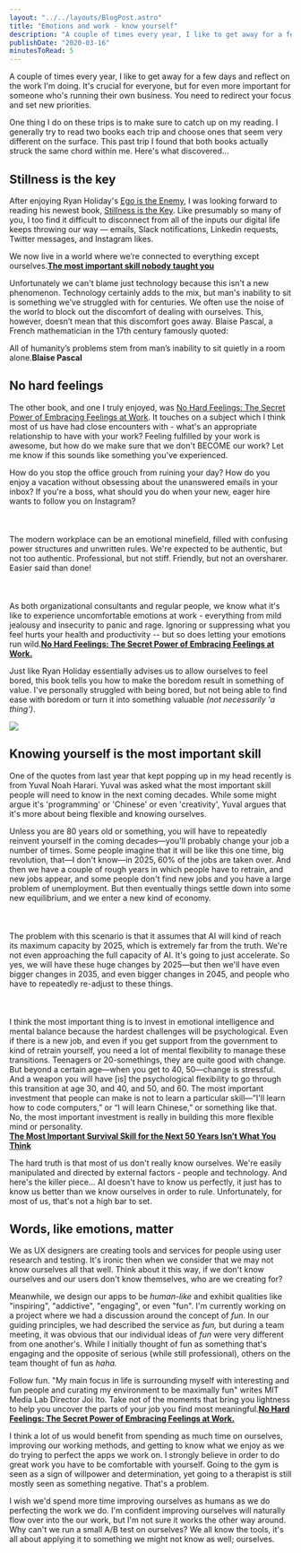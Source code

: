 ```yaml
---
layout: "../../layouts/BlogPost.astro"
title: "Emotions and work - know yourself"
description: "A couple of times every year, I like to get away for a few days and reflect on the work I'm doing. It's crucial for everyone, but for even more important for someone who's running their own business. You need to redirect your focus and set new priorities.\n\n\nOne thing I do on these trips is to make sure to catch up on my reading. I generally try to read two books each trip and choose ones that seem very different on the surface. This past trip I found that both books actually struck the same chor"
publishDate: "2020-03-16"
minutesToRead: 5
---
```


<p>A couple of times every year, I like to get away for a few days and reflect on the work I'm doing. It's crucial for everyone, but for even more important for someone who's running their own business. You need to redirect your focus and set new priorities.</p>
<p>One thing I do on these trips is to make sure to catch up on my reading. I generally try to read two books each trip and choose ones that seem very different on the surface. This past trip I found that both books actually struck the same chord within me. Here's what discovered...</p>
<h2 id="stillness-is-the-key">Stillness is the key</h2>
<p>After enjoying Ryan Holiday's <a href="https://smile.amazon.com/Tim-Ferriss-Audio-Ego-Enemy/dp/B01GSIZ9EY/ref=sr_1_1?crid=2QI5CWTPP8U68&keywords=ego+is+the+enemy&qid=1583912464&sprefix=ego+is+%2Caps%2C218&sr=8-1&ref=antonsten.com">Ego is the Enemy</a>, I was looking forward to reading his newest book, <a href="https://smile.amazon.com/gp/product/0525538585/ref=dbs_a_def_rwt_bibl_vppi_i1?ref=antonsten.com">Stillness is the Key</a>. Like presumably so many of you, I too find it difficult to disconnect from all of the inputs our digital life keeps throwing our way — emails, Slack notifications, Linkedin requests, Twitter messages, and Instagram likes.</p>

<div class="blockquote">
<div><p>We now live in a world where we’re connected to everything except ourselves.<strong><a href="https://medium.com/personal-growth/the-most-important-skill-nobody-taught-you-9b162377ab77?ref=antonsten.com">The most important skill nobody taught you</a></strong></p></div>
</div>

<p>Unfortunately we can't blame just technology because this isn't a new phenomenon. Technology certainly adds to the mix, but man's inability to sit is something we've struggled with for centuries. We often use the noise of the world to block out the discomfort of dealing with ourselves. This, however, doesn’t mean that this discomfort goes away. Blaise Pascal, a French mathematician in the 17th century famously quoted:</p>

<div class="blockquote">
<div><p>All of humanity’s problems stem from man’s inability to sit quietly in a room alone.<strong>Blaise Pascal</strong></p></div>
</div>

<h2 id="no-hard-feelings">No hard feelings</h2>
<p>The other book, and one I truly enjoyed, was <a href="https://smile.amazon.com/No-Hard-Feelings-Embracing-Emotions/dp/0525533834/ref=sr_1_1?keywords=emotions+at+work&qid=1583913340&s=books&sr=1-1&ref=antonsten.com">No Hard Feelings: The Secret Power of Embracing Feelings at Work</a>. It touches on a subject which I think most of us have had close encounters with - what's an appropriate relationship to have with your work? Feeling fulfilled by your work is awesome, but how do we make sure that we don't BECOME our work? Let me know if this sounds like something you've experienced.</p>

<div class="blockquote">
<div><p>How do you stop the office grouch from ruining your day? How do you enjoy a vacation without obsessing about the unanswered emails in your inbox? If you're a boss, what should you do when your new, eager hire wants to follow you on Instagram?&nbsp;<br>
<br><br><br>
The modern workplace can be an emotional minefield, filled with confusing power structures and unwritten rules. We're expected to be authentic, but not too authentic. Professional, but not stiff. Friendly, but not an oversharer. Easier said than done!<br>
<br><br><br>
As both organizational consultants and regular people, we know what it's like to experience uncomfortable emotions at work - everything from mild jealousy and insecurity to panic and rage. Ignoring or suppressing what you feel hurts your health and productivity -- but so does letting your emotions run wild.<strong><a href="https://smile.amazon.com/No-Hard-Feelings-Embracing-Emotions/dp/0525533834/ref=sr_1_1?keywords=emotions+at+work&qid=1583913340&s=books&sr=1-1&ref=antonsten.com">No Hard Feelings: The Secret Power of Embracing Feelings at Work.</a></strong></p></div>
</div>

<p>Just like Ryan Holiday essentially advises us to allow ourselves to feel bored, this book tells you how to make the boredom result in something of value. I've personally struggled with being bored, but not being able to find ease with boredom or turn it into something valuable <em>(not necessarily 'a thing')</em>.</p>

![](https://www.antonsten.com/content/images/2024/09/emotions-work.jpg)
<h2 id="knowing-yourself-is-the-most-important-skill">Knowing yourself is the most important skill</h2>
<p>One of the quotes from last year that kept popping up in my head recently is from Yuval Noah Harari. Yuval was asked what the most important skill people will need to know in the next coming decades. While some might argue it's 'programming' or 'Chinese' or even 'creativity', Yuval argues that it's more about being flexible and knowing ourselves.</p>

<div class="blockquote">
<div><p>Unless you are 80 years old or something, you will have to repeatedly reinvent yourself in the coming decades—you'll probably change your job a number of times. Some people imagine that it will be like this one time, big revolution, that—I don't know—in 2025, 60% of the jobs are taken over. And then we have a couple of rough years in which people have to retrain, and new jobs appear, and some people don't find new jobs and you have a large problem of unemployment. But then eventually things settle down into some new equilibrium, and we enter a new kind of economy.<br>
<br><br><br>
The problem with this scenario is that it assumes that AI will kind of reach its maximum capacity by 2025, which is extremely far from the truth. We're not even approaching the full capacity of AI. It's going to just accelerate. So yes, we will have these huge changes by 2025—but then we'll have even bigger changes in 2035, and even bigger changes in 2045, and people who have to repeatedly re-adjust to these things.<br>
<br><br><br>
I think the most important thing is to invest in emotional intelligence and mental balance because the hardest challenges will be psychological. Even if there is a new job, and even if you get support from the government to kind of retrain yourself, you need a lot of mental flexibility to manage these transitions. Teenagers or 20-somethings, they are quite good with change. But beyond a certain age—when you get to 40, 50—change is stressful. And a weapon you will have [is] the psychological flexibility to go through this transition at age 30, and 40, and 50, and 60. The most important investment that people can make is not to learn a particular skill—”I'll learn how to code computers,” or “I will learn Chinese,” or something like that. No, the most important investment is really in building this more flexible mind or personality.<br>
<strong><a href="https://www.gq.com/story/yuval-noah-harari-tech-future-survival?utm_source=densediscovery&utm_medium=email&utm_campaign=newsletter">The Most Important Survival Skill for the Next 50 Years Isn’t What You Think</a></strong></p></div>
</div>

<p>The hard truth is that most of us don't really know ourselves. We're easily manipulated and directed by external factors - people and technology. And here's the killer piece... AI doesn't have to know us perfectly, it just has to know us better than we know ourselves in order to rule. Unfortunately, for most of us, that's not a high bar to set.</p>
<h2 id="words-like-emotions-matter">Words, like emotions, matter</h2>
<p>We as UX designers are creating tools and services for people using user research and testing. It's ironic then when we consider that we may not know ourselves all that well. Think about it this way, if we don't know ourselves and our users don't know themselves, who are we creating for?</p>
<p>Meanwhile, we design our apps to be <em>human-like</em> and exhibit qualities like "inspiring", "addictive", "engaging", or even "fun". I'm currently working on a project where we had a discussion around the concept of <em>fun.</em> In our guiding principles, we had described the service as <em>fun,</em> but during a team meeting, it was obvious that our individual ideas of <em>fun</em> were very different from one another's. While I initially thought of fun as something that's engaging and the opposite of serious (while still professional), others on the team thought of fun as <em>haha.</em></p>

<div class="blockquote">
<div><p>Follow fun. "My main focus in life is surrounding myself with interesting and fun people and curating my environment to be maximally fun" writes MIT Media Lab Director Joi Ito. Take not of the moments that bring you lightness to help you uncover the parts of your job you find most meaningful.<strong><a href="https://smile.amazon.com/No-Hard-Feelings-Embracing-Emotions/dp/0525533834/ref=sr_1_1?keywords=emotions+at+work&qid=1583913340&s=books&sr=1-1&ref=antonsten.com">No Hard Feelings: The Secret Power of Embracing Feelings at Work.</a></strong></p></div>
</div>

<p>I think a lot of us would benefit from spending as much time on ourselves, improving our working methods, and getting to know what we enjoy as we do trying to perfect the apps we work on. I strongly believe in order to do great work you have to be comfortable with yourself. Going to the gym is seen as a sign of willpower and determination, yet going to a therapist is still mostly seen as something negative. That's a problem.</p>
<p>I wish we'd spend more time improving ourselves as humans as we do perfecting the work we do. I'm confident improving ourselves will naturally flow over into the our work, but I'm not sure it works the other way around. Why can't we run a small A/B test on ourselves? We all know the tools, it's all about applying it to something we might not know as well; ourselves.</p>